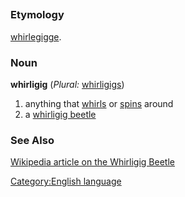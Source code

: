 =={{en}}==
[[Category:English language]]
===Etymology===
{{enm}} [[whirlegigge]].
===Noun===
'''whirligig''' (''Plural:'' [[whirligigs]])

#anything that [[whirl]]s or [[spin]]s around
#a [[whirligig beetle]]
===See Also===
[[w:whirligig beetle|Wikipedia article on the Whirligig Beetle]]
